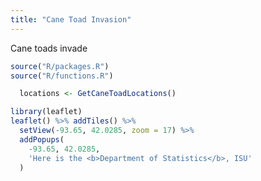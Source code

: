 ```yaml
---
title: "Cane Toad Invasion"
---
```


Cane toads invade

```r
source("R/packages.R")
source("R/functions.R")
```

```r
  locations <- GetCaneToadLocations()
```

```r
library(leaflet)
leaflet() %>% addTiles() %>%
  setView(-93.65, 42.0285, zoom = 17) %>%
  addPopups(
    -93.65, 42.0285,
    'Here is the <b>Department of Statistics</b>, ISU'
  )
```
